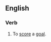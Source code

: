 ==English==

===Verb===
{{en-verb|hits the net|hitting the net|hit the net|hit the net}}

# {{lb|en|football}} To [[score]] a [[goal]].
